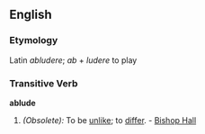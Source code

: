 ==English==

===Etymology===
Latin ''abludere''; ''ab'' + ''ludere'' to play

===Transitive Verb===
'''ablude'''

#''(Obsolete):'' To be [[unlike]]; to [[differ]]. - [[Bishop Hall]]
